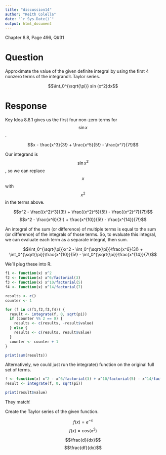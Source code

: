```yaml
---
title: "discussion14"
author: "Keith Colella"
date: "`r Sys.Date()`"
output: html_document
---
```


Chapter 8.8, Page 496, Q#31

# Question

Approximate the value of the given definite integral by using the first 4 nonzero terms of the integrand’s Taylor series.

$$\int_0^{\sqrt{\pi}} sin (x^2)dx$$

# Response

Key Idea 8.8.1 gives us the first four non-zero terms for $$\sin x$$.

$$x - \frac{x^3}{3!} + \frac{x^5}{5!} - \frac{x^7}{7!}$$

Our integrand is $$\sin x^2$$, so we can replace $$x$$ with $$x^2$$ in the terms above.

$$x^2 - \frac{(x^2)^3}{3!} + \frac{(x^2)^5}{5!} - \frac{(x^2)^7}{7!}$$
$$x^2 - \frac{x^6}{3!} + \frac{x^{10}}{5!} - \frac{x^{14}}{7!}$$

An integral of the sum (or difference) of multiple terms is equal to the sum (or difference) of the integrals of those terms. So, to evaluate this integral, we can evaluate each term as a separate integral, then sum.

$$\int_0^{\sqrt{\pi}}x^2 - \int_0^{\sqrt{\pi}}\frac{x^6}{3!} + \int_0^{\sqrt{\pi}}\frac{x^{10}}{5!} - \int_0^{\sqrt{\pi}}\frac{x^{14}}{7!}$$

We'll plug these into R.

```r
f1 <- function(x) x^2
f2 <- function(x) x^6/factorial(3)
f3 <- function(x) x^10/factorial(5)
f4 <- function(x) x^14/factorial(7)

results <- c()
counter <- 1

for (f in c(f1,f2,f3,f4)) {
  result <- integrate(f, 0, sqrt(pi))
  if (counter %% 2 == 0) {
    results <- c(results, -result$value)
  } else {
    results <- c(results, result$value)
  }
  counter <- counter + 1
}

print(sum(results))
```

Alternatively, we could just run the integrate() function on the original full set of terms.

```r
f <- function(x) x^2 - x^6/factorial(3) + x^10/factorial(5) - x^14/factorial(7)
result <- integrate(f, 0, sqrt(pi))

print(result$value)
```

They match!




Create the Taylor series of the given function.

$$f(x) = e^{−x}$$
$$f(x) = cos (x^2)$$

$$\frac{d}{dx}$$
$$\frac{df}{dx}$$
